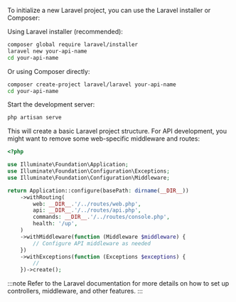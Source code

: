To initialize a new Laravel project, you can use the Laravel installer or Composer:

Using Laravel installer (recommended):

```bash
composer global require laravel/installer
laravel new your-api-name
cd your-api-name
```

Or using Composer directly:

```bash
composer create-project laravel/laravel your-api-name
cd your-api-name
```

Start the development server:

```bash
php artisan serve
```

This will create a basic Laravel project structure. For API development, you might want to remove some web-specific middleware and routes:

```php title="bootstrap/app.php"
<?php

use Illuminate\Foundation\Application;
use Illuminate\Foundation\Configuration\Exceptions;
use Illuminate\Foundation\Configuration\Middleware;

return Application::configure(basePath: dirname(__DIR__))
    ->withRouting(
        web: __DIR__.'/../routes/web.php',
        api: __DIR__.'/../routes/api.php',
        commands: __DIR__.'/../routes/console.php',
        health: '/up',
    )
    ->withMiddleware(function (Middleware $middleware) {
        // Configure API middleware as needed
    })
    ->withExceptions(function (Exceptions $exceptions) {
        //
    })->create();
```

:::note
Refer to the Laravel documentation for more details on how to set up controllers, middleware, and other features.
:::
